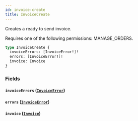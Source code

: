 ```yaml
---
id: invoice-create
title: InvoiceCreate
---
```



Creates a ready to send invoice. 

Requires one of the following permissions: MANAGE_ORDERS.

```graphql
type InvoiceCreate {
  invoiceErrors: [InvoiceError!]!
  errors: [InvoiceError!]!
  invoice: Invoice
}
```


### Fields

#### `invoiceErrors` ([`InvoiceError`](../../../developer/api-reference/objects/invoice-error))




#### `errors` ([`InvoiceError`](../../../developer/api-reference/objects/invoice-error))




#### `invoice` ([`Invoice`](../../../developer/api-reference/objects/invoice))






